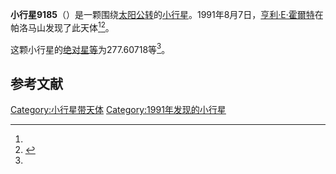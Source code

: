 {{Infobox planet
| bgcolour = #FFFFC0
| name = 9185
| symbol = 
| image = 
| caption = 
| discovery = yes
| discovery_ref = 
| discoverer = [[亨利·E·霍爾特|亨利·E·霍爾特]]
| discovery_site = [[帕洛马山|帕洛马山]] 
| discovered = 1991年8月7日
| designations = yes
| mp_name = 
| named_after = 
| alt_names = 1991 PX17/ 1962 JW / 1976 GT5
| mp_category = [[主带小行星|主带小行星]]
| orbit_ref = <ref name="a">[http://ssd.jpl.nasa.gov/sbdb.cgi?sstr=9185 9185] {{Wayback|url=http://ssd.jpl.nasa.gov/sbdb.cgi?sstr=9185 |date=20210811101441 }}，小行星數據庫瀏覽器（JPL Small-Body Database Browser）－[[美国国家航空航天局|美国国家航空航天局]]喷气推进实验室</ref>
| epoch = 2456400.5 (2013年4月18日更新)
| aphelion = {{convert|2.5848980|AU|km|3|abbr=on|lk=out}}
| perihelion = {{convert|2.0643104|AU|km|3|abbr=on}}
| semimajor = {{convert|2.3246042|AU|km|3|abbr=on}}
| eccentricity = 0.1119734
| period = 1294.559316 [[日|日]]<br />3.54[[儒略年|儒略年]]
| avg_speed = 
| inclination = 6.66170
| asc_node = 0.27965
| mean_anomaly = 
| arg_peri = 277.60718
| satellites = 
| physical_characteristics = yes
| dimensions = 
| mass = 
| density = 
| surface_grav = 
| escape_velocity = 
| sidereal_day = 
| axial_tilt = 
| pole_ecliptic_lat = 
| pole_ecliptic_lon = 
| albedo = 
| temperatures= 
| temp_name1 = 
| mean_temp_1 = 
| max_temp_1 = 
| temp_name2 = 
| max_temp_2 = 
| spectral_type = 
| abs_magnitude = 277.60718
}}

'''小行星9185'''（{{lang-en|9185}}）是一颗围绕[[太阳|太阳]][[公转|公转]]的[[小行星|小行星]]。1991年8月7日，[[亨利·E·霍爾特|亨利·E·霍爾特]]在帕洛马山发现了此天体<ref name="a" /><ref>{{cite news|title=小行星列表|url=http://cfa-www.harvard.edu/iau/lists/NumberedMPs.txt|accessdate=2013-07-08|newspaper=哈佛大学|archive-date=2008-05-17|archive-url=https://web.archive.org/web/20080517010638/http://cfa-www.harvard.edu/iau/lists/NumberedMPs.txt|dead-url=no}}</ref>。

这颗小行星的[[绝对星等|绝对星等]]为277.60718等<ref name="a" />。

==参考文献==
{{reflist}}
{{Minor Planet Number|[[小行星9184|小行星9184]]|[[小行星9186|小行星9186]]}}

{{小天体}}

[[Category:小行星带天体|Category:小行星带天体]]
[[Category:1991年发现的小行星|Category:1991年发现的小行星]]

{{asteroid-stub}}